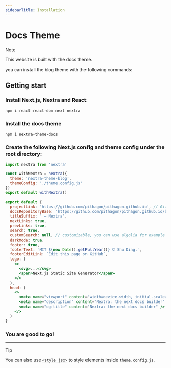 ```yaml
---
sidebarTitle: Installation
---
```


# Docs Theme


> [!NOTE]
>
> This website is built with the docs theme.

you can install the blog theme with the following commands:

## Getting start

<Steps>

### Install Next.js, Nextra and React

```sh npm2yarn
npm i react react-dom next nextra
```

### Install the docs theme

```sh npm2yarn
npm i nextra-theme-docs
```

### Create the following Next.js config and theme config under the root directory:

```jsx filename="next.config.mjs"
import nextra from 'nextra'

const withNextra = nextra({
  theme: 'nextra-theme-blog',
  themeConfig: './theme.config.js'
})
export default withNextra()
```

```jsx filename="theme.config.js"
export default {
  projectLink: 'https://github.com/pithagon/pithagon.github.io', // GitHub link in the navbar
  docsRepositoryBase: 'https://github.com/pithagon/pithagon.github.io/blob/master', // base URL for the docs repository
  titleSuffix: ' – Nextra',
  nextLinks: true,
  prevLinks: true,
  search: true,
  customSearch: null, // customizable, you can use algolia for example
  darkMode: true,
  footer: true,
  footerText: `MIT ${new Date().getFullYear()} © Shu Ding.`,
  footerEditLink: `Edit this page on GitHub`,
  logo: (
    <>
      <svg>...</svg>
      <span>Next.js Static Site Generator</span>
    </>
  ),
  head: (
    <>
      <meta name="viewport" content="width=device-width, initial-scale=1.0" />
      <meta name="description" content="Nextra: the next docs builder" />
      <meta name="og:title" content="Nextra: the next docs builder" />
    </>
  )
}
```

### You are good to go!

</Steps>

---

> [!TIP]
>
> You can also use
> [`<style jsx>`](https://nextjs.org/docs/basic-features/built-in-css-support#css-in-js)
> to style elements inside `theme.config.js`.
